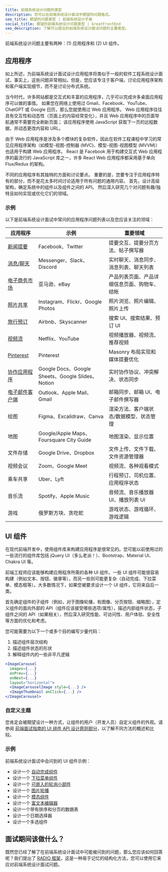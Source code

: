 ```yaml
---
title: 前端系统设计问题的类型
description: 您可以在前端系统设计面试中期望的问题格式。
seo_title: 期望的问题类型 | 前端系统设计手册
social_title: 期望的前端系统设计问题类型 | GreatFrontEnd
seo_description: 了解可以提出的前端系统设计面试问题的主要类型。
---
```


前端系统设计问题主要有两种：(1) 应用程序和 (2) UI 组件。

## 应用程序

如上所述，为前端系统设计面试设计应用程序将类似于一般的软件工程系统设计面试，事实上，这些问题非常相似。但是，您应该专注于客户端，讨论应用程序架构和客户端实现细节，而不是讨论分布式系统。

当今时代，许多网站都是交互式和丰富的应用程序，几乎可以完成许多桌面应用程序可以做的事情。 如果您在网络上使用过 Gmail、Facebook、YouTube、ChatGPT 或 Google 日历，那么您就使用过 Web 应用程序。 Web 应用程序往往具有交互性和动态性（页面上的内容经常变化），并且 Web 应用程序中的页面导航通常不需要完全刷新页面； 该应用程序使用 JavaScript 获取下一页的远程数据，并动态更改内容和 URL。

由于 Web 应用程序是涉及多个模块的复杂软件，因此在软件工程课程中学习的常见应用程序架构（如模型-视图-控制器 (MVC)、模型-视图-视图模型 (MVVM)）也适用于构建 Web 应用程序。 React 是 Facebook 用于构建交互式 Web 应用程序的最流行的 JavaScript 库之一，许多 React Web 应用程序都采用基于单向 Flux/Redux 的架构。

不同的应用程序有其独特的方面和讨论要点。 重要的是，您要专注于应用程序特有的部分，而不是花太多时间讨论适用于所有问题的通用内容。 首先，设计高级架构，确定系统中的组件以及组件之间的 API。 然后深入研究几个对问题有趣/独特且如何实现或优化它们的领域。

### 示例

以下是前端系统设计面试中常问的应用程序问题列表以及您应该关注的领域：

| 应用程序 | 示例 | 重要领域 |
| --- | --- | --- |
| [新闻提要](/questions/system-design/news-feed-facebook) | Facebook、Twitter | 提要交互、提要分页方法、帖子撰写器 |
| [消息/聊天](/questions/system-design/chat-application-messenger) | Messenger、Slack、Discord | 实时聊天、消息同步、消息列表、聊天列表 |
| [电子商务市场](/questions/system-design/e-commerce-amazon) | 亚马逊、eBay | 产品列表页面、产品详细信息页面、购物车、结帐 |
| [照片共享](/questions/system-design/photo-sharing-instagram) | Instagram、Flickr、Google Photos | 照片浏览、照片编辑、照片上传 |
| [旅行预订](/questions/system-design/travel-booking-airbnb) | Airbnb、Skyscanner | 搜索 UI、搜索结果、预订 UI |
| [视频流](/questions/system-design/video-streaming-netflix) | Netflix、YouTube | 视频播放器、视频流、推荐视频 |
| [Pinterest](/questions/system-design/pinterest) | Pinterest | Masonry 布局实现和媒体提要优化 |
| [协作应用程序](/questions/system-design/collaborative-editor-google-docs) | Google Docs、Google Sheets、Google Slides、Notion | 实时协作协议、冲突解决、状态同步 |
| [电子邮件客户端](/questions/system-design/email-client-outlook) | Outlook、Apple Mail、Gmail | 邮箱同步、邮箱 UI、电子邮件撰写器 |
| 绘图 | Figma、Excalidraw、Canva | 渲染方法、客户端状态/数据模型、状态管理 |
| 地图 | Google/Apple Maps、Foursquare City Guide | 地图渲染、显示位置 |
| 文件存储 | Google Drive、Dropbox | 文件上传、文件下载、文件资源管理器 |
| 视频会议 | Zoom、Google Meet | 视频流、各种观看模式 |
| 乘车共享 | Uber、Lyft | 行程预订、司机位置、应用程序状态 |
| 音乐流 | Spotify、Apple Music | 音频流、音乐播放器 UI、播放列表 UI |
| 游戏 | 俄罗斯方块、贪吃蛇 | 游戏状态、游戏循环、游戏逻辑 |

## UI 组件

在现代前端开发中，使用组件库来构建应用程序是很常见的。您可能以前使用过的一些流行的组件库包括 jQuery UI（多么老派！）、Bootstrap、Material UI、Chakra UI 等。

前端工程师应该能够构建应用程序所需的各种 UI 组件。一些 UI 组件可能很容易构建（例如文本、按钮、徽章等），而另一些则可能更复杂（自动完成、下拉菜单、模态框等）。大多数情况下，如果您被要求设计一个 UI 组件，它将来自后一类。

首先确定组件的子组件（例如，对于图像轮播，有图像、分页按钮、缩略图），定义组件的面向外部的 API（组件应该接受哪些选项/属性），描述内部组件状态，子组件之间的 API（如果相关），然后深入研究性能、可访问性、用户体验、安全性等方面的优化和考虑。

您可能需要为以下一个或多个目的编写少量代码：

1. 描述组件层次结构
2. 描述组件状态的形状
3. 解释组件内的一些非平凡逻辑

```jsx
<ImageCarousel
  images={...}
  onPrev={...}
  onNext={...}
  layout="horizontal">
  <ImageCarouselImage style={...} />
  <ImageThumbnail onClick={...} />
</ImageCarousel>
```

### 自定义主题

您肯定会被期望设计一种方式，让组件的用户（开发人员）自定义组件的外观。请参阅 [前端面试指南的 UI 组件 API 设计原则部分](/front-end-interview-guidebook/user-interface-components-api-design-principles)，以了解不同方法的概述和比较。

### 示例

前端系统设计面试中会问到的 UI 组件示例：

* 设计一个 [自动完成组件](/questions/system-design/autocomplete)
* 设计一个 [下拉菜单组件](/questions/system-design/dropdown-menu)
* 设计一个 [可嵌入的轮询小部件](/questions/system-design/poll-widget)
* 设计一个 [图片轮播](/questions/system-design/image-carousel)
* 设计一个 [模态组件](/questions/system-design/modal-dialog)
* 设计一个 [富文本编辑器](/questions/system-design/rich-text-editor)
* 设计一个带有排序和分页的数据表
* 设计一个日期选择器
* 设计一个多选组件

## 面试期间该做什么？

既然您已经了解了在前端系统设计面试中可能被问到的问题，那么您应该如何回答呢？我们提出了 [RADIO 框架](/system-design/framework)，这是一种易于记忆的结构化方法，您可以使用它来应对前端系统设计面试问题。
